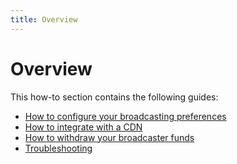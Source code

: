 ```yaml
---
title: Overview
---
```


# Overview

This how-to section contains the following guides:

- [How to configure your broadcasting preferences](/docs/video-miners/how-to-guides/o-t-split.md)
- [How to integrate with a CDN](/docs/video-miners/how-to-guides/benchmark.md)
- [How to withdraw your broadcaster funds](/docs/video-miners/how-to-guides/limits.md)
- [Troubleshooting](/docs/video-miners/how-to-guides/troubleshoot.md)
